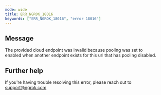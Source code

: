 ```yaml
---
mode: wide
title: ERR_NGROK_18016
keywords: ["ERR_NGROK_18016", "error 18016"]
---
```


## Message

The provided cloud endpoint was invalid because pooling was set to enabled when another endpoint exists for this url that has pooling disabled.

## Further help

If you're having trouble resolving this error, please reach out to [support@ngrok.com](mailto:support@ngrok.com?subject=Help%20with%20ERR_NGROK_18016)
